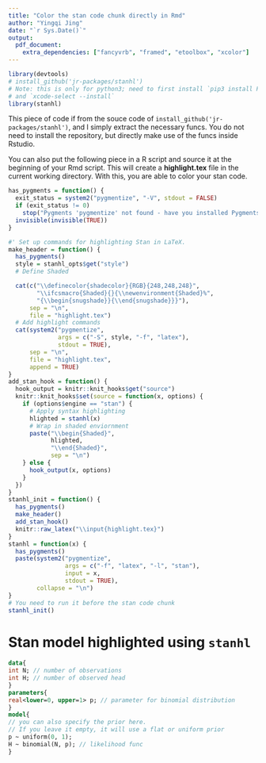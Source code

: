 ```yaml
---
title: "Color the stan code chunk directly in Rmd"
author: "Yingqi Jing"
date: "`r Sys.Date()`"
output:
  pdf_document:
    extra_dependencies: ["fancyvrb", "framed", "etoolbox", "xcolor"]
---
```


```r
library(devtools)
# install_github('jr-packages/stanhl')
# Note: this is only for python3; need to first install `pip3 install Pygments`; 
# and `xcode-select --install`
library(stanhl)
```

This piece of code if from the souce code of `install_github('jr-packages/stanhl')`, and I simply extract the necessary funcs. You do not need to install the repository, but directly make use of the funcs inside Rstudio. 

You can also put the following piece in a R script and source it at the beginning of your Rmd script. This will create a **highlight.tex** file in the current working directory. With this, you are able to color your stan code.

```r
has_pygments = function() {
  exit_status = system2("pygmentize", "-V", stdout = FALSE)
  if (exit_status != 0)
    stop("Pygments 'pygmentize' not found - have you installed Pygments?")
  invisible(invisible(TRUE))
}

#' Set up commands for highlighting Stan in LaTeX.
make_header = function() {
  has_pygments()
  style = stanhl_opts$get("style")
  # Define Shaded

  cat(c("\\definecolor{shadecolor}{RGB}{248,248,248}",
        "\\ifcsmacro{Shaded}{}{\\newenvironment{Shaded}%",
        "{\\begin{snugshade}}{\\end{snugshade}}}"),
      sep = "\n",
      file = "highlight.tex")
  # Add highlight commands
  cat(system2("pygmentize",
              args = c("-S", style, "-f", "latex"),
              stdout = TRUE),
      sep = "\n",
      file = "highlight.tex",
      append = TRUE)
}
add_stan_hook = function() {
  hook_output = knitr::knit_hooks$get("source")
  knitr::knit_hooks$set(source = function(x, options) {
    if (options$engine == "stan") {
      # Apply syntax highlighting
      hlighted = stanhl(x)
      # Wrap in shaded enviornment
      paste("\\begin{Shaded}",
            hlighted,
            "\\end{Shaded}",
            sep = "\n")
    } else {
      hook_output(x, options)
    }
  })
}
stanhl_init = function() {
  has_pygments()
  make_header()
  add_stan_hook()
  knitr::raw_latex("\\input{highlight.tex}")
}
stanhl = function(x) {
  has_pygments()
  paste(system2("pygmentize",
                args = c("-f", "latex", "-l", "stan"),
                input = x,
                stdout = TRUE),
        collapse = "\n")
}
# You need to run it before the stan code chunk
stanhl_init()
```


# Stan model highlighted using `stanhl`

```stan
data{
int N; // number of observations
int H; // number of observed head
}
parameters{
real<lower=0, upper=1> p; // parameter for binomial distribution
}
model{
// you can also specify the prior here.
// If you leave it empty, it will use a flat or uniform prior
p ~ uniform(0, 1);
H ~ binomial(N, p); // likelihood func
}
```
